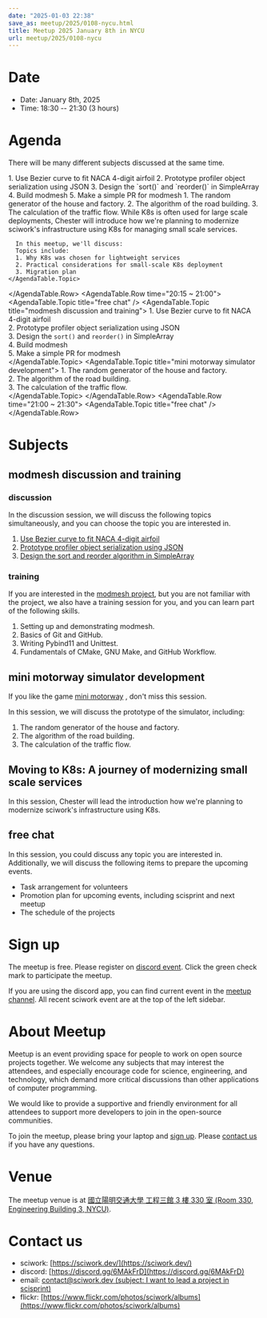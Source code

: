 ```yaml
---
date: "2025-01-03 22:38"
save_as: meetup/2025/0108-nycu.html
title: Meetup 2025 January 8th in NYCU
url: meetup/2025/0108-nycu
---
```


# Date

- Date: January 8th, 2025
- Time: 18:30 \-- 21:30 (3 hours)

# Agenda

There will be many different subjects discussed at the same time.

<AgendaTable>
  <AgendaTable.Row time="18:30 ~ 19:30">
    <AgendaTable.Topic title="free chat" />
  </AgendaTable.Row>
  <AgendaTable.Row time="19:30 ~ 20:00">
    <AgendaTable.Topic title="free chat" />
    <AgendaTable.Topic title="modmesh discussion and training">
      1. Use Bezier curve to fit NACA 4-digit airfoil  
      2. Prototype profiler object serialization using JSON  
      3. Design the `sort()` and `reorder()` in SimpleArray  
      4. Build modmesh  
      5. Make a simple PR for modmesh  
    </AgendaTable.Topic>
    <AgendaTable.Topic title="mini motorway simulator development">
      1. The random generator of the house and factory.  
      2. The algorithm of the road building.  
      3. The calculation of the traffic flow.  
    </AgendaTable.Topic>
  </AgendaTable.Row>
  <AgendaTable.Row time="20:00 ~ 20:15">
    <AgendaTable.Topic title="Moving to K8s: A journey of modernizing small scale services">
      While K8s is often used for large scale deployments, Chester will introduce how we're planning to modernize sciwork's infrastructure using K8s for managing small scale services.

      In this meetup, we'll discuss:
      Topics include:  
      1. Why K8s was chosen for lightweight services  
      2. Practical considerations for small-scale K8s deployment  
      3. Migration plan  
    </AgendaTable.Topic>
  </AgendaTable.Row>
  <AgendaTable.Row time="20:15 ~ 21:00">
    <AgendaTable.Topic title="free chat" />
    <AgendaTable.Topic title="modmesh discussion and training">
      1. Use Bezier curve to fit NACA 4-digit airfoil  
      2. Prototype profiler object serialization using JSON  
      3. Design the `sort()` and `reorder()` in SimpleArray  
      4. Build modmesh  
      5. Make a simple PR for modmesh  
    </AgendaTable.Topic>
    <AgendaTable.Topic title="mini motorway simulator development">
      1. The random generator of the house and factory.  
      2. The algorithm of the road building.  
      3. The calculation of the traffic flow.  
    </AgendaTable.Topic>
  </AgendaTable.Row>
  <AgendaTable.Row time="21:00 ~ 21:30">
    <AgendaTable.Topic title="free chat" />
  </AgendaTable.Row>
</AgendaTable>

# Subjects

## modmesh discussion and training

### discussion

In the discussion session, we will discuss the following topics
simultaneously, and you can choose the topic you are interested in.

1.  [Use Bezier curve to fit NACA 4-digit
    airfoil](https://github.com/solvcon/modmesh/issues/320)
2.  [Prototype profiler object serialization using
    JSON](https://github.com/solvcon/modmesh/issues/343)
3.  [Design the sort and reorder algorithm in
    SimpleArray](https://github.com/solvcon/modmesh/issues/435)

### training

If you are interested in the [modmesh
project](https://github.com/solvcon/modmesh), but you are not familiar
with the project, we also have a training session for you, and you can
learn part of the following skills.

1.  Setting up and demonstrating modmesh.
2.  Basics of Git and GitHub.
3.  Writing Pybind11 and Unittest.
4.  Fundamentals of CMake, GNU Make, and GitHub Workflow.

## mini motorway simulator development

If you like the game [mini
motorway](https://store.steampowered.com/app/1127500/Mini_Motorways/) ,
don\'t miss this session.

In this session, we will discuss the prototype of the simulator,
including:

1.  The random generator of the house and factory.
2.  The algorithm of the road building.
3.  The calculation of the traffic flow.

## Moving to K8s: A journey of modernizing small scale services

In this session, Chester will lead the introduction how we\'re planning
to modernize sciwork\'s infrastructure using K8s.

## free chat

In this session, you could discuss any topic you are interested in.
Additionally, we will discuss the following items to prepare the
upcoming events.

- Task arrangement for volunteers
- Promotion plan for upcoming events, including scisprint and next
  meetup
- The schedule of the projects

# Sign up

The meetup is free. Please register on [discord
event](https://discord.com/channels/730297880140578906/1007075707400237067/1324722905275170897).
Click the green check mark to participate the meetup.

If you are using the discord app, you can find current event in the
[meetup
channel](https://discordapp.com/channels/730297880140578906/1007075707400237067).
All recent sciwork event are at the top of the left sidebar.

# About Meetup

Meetup is an event providing space for people to work on open source
projects together. We welcome any subjects that may interest the
attendees, and especially encourage code for science, engineering, and
technology, which demand more critical discussions than other
applications of computer programming.

We would like to provide a supportive and friendly environment for all
attendees to support more developers to join in the open-source
communities.

To join the meetup, please bring your laptop and [sign up](#sign-up).
Please [contact us](#contact-us) if you have any questions.

# Venue

The meetup venue is at [國立陽明交通大學 工程三館 3 樓 330 室 (Room 330,
Engineering Building 3, NYCU)](https://goo.gl/maps/TgDYwohB3CBmQgww9).

<Map src="https://www.google.com/maps/embed?pb=!1m18!1m12!1m3!1d905.5596639949631!2d120.99673777209487!3d24.787280157478236!2m3!1f0!2f0!3f0!3m2!1i1024!2i768!4f13.1!3m3!1m2!1s0x3468360f96adabd7%3A0xedfd1ba0fa6c6bf7!2z5ZyL56uL6Zm95piO5Lqk6YCa5aSn5a24IOW3peeoi-S4iemkqA!5e0!3m2!1szh-TW!2stw!4v1678519228058!5m2!1szh-TW!2stw" />

# Contact us

- sciwork: [https://sciwork.dev/](https://sciwork.dev/)
- discord: [https://discord.gg/6MAkFrD](https://discord.gg/6MAkFrD)
- email: [contact@sciwork.dev (subject: I want to lead a project in
  scisprint)](mailto:contact@sciwork.dev?subject=[sciwork]%20I%20want%20to%20lead%20a%20project%20in%20scisprint)
- flickr: [https://www.flickr.com/photos/sciwork/albums](https://www.flickr.com/photos/sciwork/albums)
